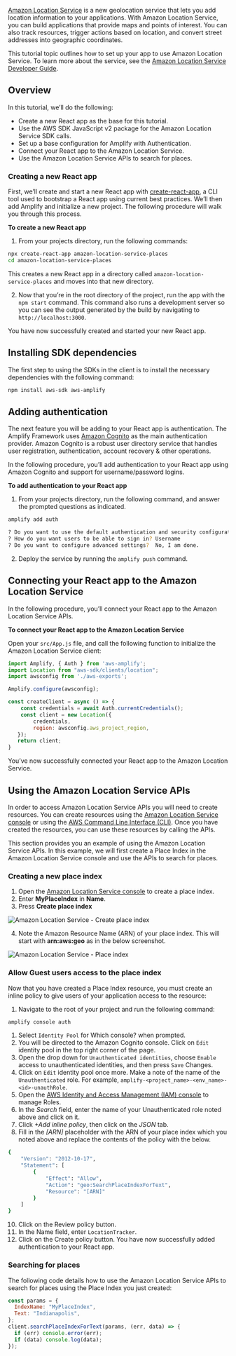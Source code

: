 [Amazon Location Service](https://aws.amazon.com/location/) is a new geolocation service that lets you add location information to your applications. With Amazon Location Service, you can build applications that provide maps and points of interest. You can also track resources, trigger actions based on location, and convert street addresses into geographic coordinates.  

This tutorial topic outlines how to set up your app to use Amazon Location Service. To learn more about the service, see the [Amazon Location Service Developer Guide](https://docs.aws.amazon.com/location/latest/developerguide/).

## Overview

In this tutorial, we’ll do the following:

* Create a new React app as the base for this tutorial.
* Use the AWS SDK JavaScript v2 package for the Amazon Location Service SDK calls.
* Set up a base configuration for Amplify with Authentication.
* Connect your React app to the Amazon Location Service.
* Use the Amazon Location Service APIs to search for places.

### Creating a new React app

First, we’ll create and start a new React app with [create-react-app](https://reactjs.org/docs/create-a-new-react-app.html), a CLI tool used to bootstrap a React app using current best practices. We’ll then add Amplify and initialize a new project. The following procedure will walk you through this process.

**To create a new React app**

1. From your projects directory, run the following commands:

```bash
npx create-react-app amazon-location-service-places
cd amazon-location-service-places
```

This creates a new React app in a directory called `amazon-location-service-places` and moves into that new directory.

2. Now that you’re in the root directory of the project, run the app with the `npm start` command. This command also runs a development server so you can see the output generated by the build by navigating to `http://localhost:3000`.

You have now successfully created and started your new React app.

## Installing SDK dependencies

The first step to using the SDKs in the client is to install the necessary dependencies with the following command:

```bash
npm install aws-sdk aws-amplify
```

## Adding authentication

The next feature you will be adding to your React app is authentication. The Amplify Framework uses [Amazon Cognito](https://aws.amazon.com/cognito/) as the main authentication provider. Amazon Cognito is a robust user directory service that handles user registration, authentication, account recovery & other operations. 

In the following procedure, you’ll add authentication to your React app using Amazon Cognito and support for username/password logins.

**To add authentication to your React app**

1. From your projects directory, run the following command, and answer the prompted questions as indicated.

```bash
amplify add auth

? Do you want to use the default authentication and security configuration? Default configuration
? How do you want users to be able to sign in? Username
? Do you want to configure advanced settings?  No, I am done.
```

2. Deploy the service by running the `amplify push` command.

## Connecting your React app to the Amazon Location Service

In the following procedure, you’ll connect your React app to the Amazon Location Service APIs.

**To connect your React app to the Amazon Location Service**

Open your `src/App.js` file, and call the following function to initialize the Amazon Location Service client:

```javascript
import Amplify, { Auth } from 'aws-amplify';
import Location from "aws-sdk/clients/location";
import awsconfig from './aws-exports';

Amplify.configure(awsconfig);

const createClient = async () => {
    const credentials = await Auth.currentCredentials();
    const client = new Location({
        credentials,
        region: awsconfig.aws_project_region,
   });
   return client;
}
```

You’ve now successfully connected your React app to the Amazon Location Service.

## Using the Amazon Location Service APIs

In order to access Amazon Location Service APIs you will need to create resources. You can create resources using the [Amazon Location Service console](http://console.aws.amazon.com/location/home) or using the [AWS Command Line Interface (CLI)](https://aws.amazon.com/cli/). Once you have created the resources, you can use these resources by calling the APIs.

This section provides you an example of using the Amazon Location Service APIs. In this example, we will first create a Place Index in the Amazon Location Service console and use the APIs to search for places.  

### Creating a new place index

1. Open the [Amazon Location Service console](https://console.aws.amazon.com/location/places/home#/create) to create a place index.
2. Enter **MyPlaceIndex** in **Name**.
3. Press **Create place index**

![Amazon Location Service - Create place index](/images/als/create-place-index.png)

4. Note the Amazon Resource Name (ARN) of your place index. This will start with **arn:aws:geo** as in the below screenshot.

![Amazon Location Service - Place index](/images/als/my-place-index.png)

### Allow Guest users access to the place index

Now that you have created a Place Index resource, you must create an inline policy to give users of your application access to the resource:

1. Navigate to the root of your project and run the following command:
```bash
amplify console auth
```

1. Select `Identity Pool` for Which console? when prompted.
2. You will be directed to the Amazon Cognito console. Click on `Edit` identity pool in the top right corner of the page.
3. Open the drop down for `Unauthenticated identities`,  choose `Enable` access to unauthenticated identities, and then press `Save` Changes.
4. Click on `Edit` identity pool once more. Make a note of the name of the `Unauthenticated` role. For example, `amplify-<project_name>-<env_name>-<id>-unauthRole`.
5. Open the [AWS Identity and Access Management (IAM) console](https://console.aws.amazon.com/iam/home#/roles) to manage Roles.
6. In the *Search* field, enter the name of your Unauthenticated role noted above and click on it.
7. Click *+Add inline policy*, then click on the *JSON* tab.
8. Fill in the *[ARN]* placeholder with the ARN of your place index which you noted above and replace the contents of the policy with the below.

```bash
{
    "Version": "2012-10-17",
    "Statement": [
        {
            "Effect": "Allow",
            "Action": "geo:SearchPlaceIndexForText",
            "Resource": "[ARN]"
        }
    ]
}
```

10. Click on the Review policy button.
11. In the Name field, enter `LocationTracker`.
12. Click on the Create policy button. You have now successfully added authentication to your React app.

### Searching for places

The following code details how to use the Amazon Location Service APIs to search for places using the Place Index you just created: 

```javascript
const params = {
  IndexName: "MyPlaceIndex",
  Text: "Indianapolis",
};
client.searchPlaceIndexForText(params, (err, data) => {
  if (err) console.error(err);
  if (data) console.log(data);
});
```


